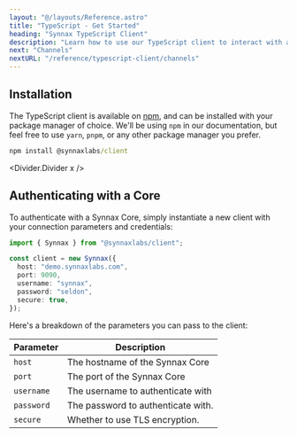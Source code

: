 ```yaml
---
layout: "@/layouts/Reference.astro"
title: "TypeScript - Get Started"
heading: "Synnax TypeScript Client"
description: "Learn how to use our TypeScript client to interact with a Synnax Core."
next: "Channels"
nextURL: "/reference/typescript-client/channels"
---
```



## Installation

The TypeScript client is available on
[npm](https://www.npmjs.com/package/@synnaxlabs/client), and can be installed with your
package manager of choice. We'll be using `npm` in our documentation, but feel free to
use `yarn`, `pnpm`, or any other package manager you prefer.

```cmd
npm install @synnaxlabs/client
```

<Divider.Divider x />

## Authenticating with a Core

To authenticate with a Synnax Core, simply instantiate a new client with your connection
parameters and credentials:

```typescript
import { Synnax } from "@synnaxlabs/client";

const client = new Synnax({
  host: "demo.synnaxlabs.com",
  port: 9090,
  username: "synnax",
  password: "seldon",
  secure: true,
});
```

Here's a breakdown of the parameters you can pass to the client:

| Parameter  | Description                        |
| ---------- | ---------------------------------- |
| `host`     | The hostname of the Synnax Core    |
| `port`     | The port of the Synnax Core        |
| `username` | The username to authenticate with  |
| `password` | The password to authenticate with. |
| `secure`   | Whether to use TLS encryption.     |
